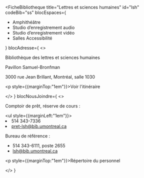 
<FicheBibliotheque
  title="Lettres et sciences humaines"
  id="lsh"
  codeBib="ss"
  blocEspaces={
    <ul>
      <li>Amphithéâtre</li>
      <li>Studio d’enregistrement audio</li>
      <li>Studio d’enregistrement vidéo</li>
      <li>Salles Accessibilité</li>
    </ul>
  }
  blocAdresse={
    <>
      <p>Bibliothèque des lettres et sciences humaines</p>
      <p>Pavillon Samuel-Bronfman</p>
      <p>3000 rue Jean Brillant, Montréal, salle 1030</p>
      <p style={{marginTop:"1em"}}><Link to="https://www.google.com/maps/place/Pavillon+Samuel-Bronfman,+3000+Jean+Brillant+St,+Montreal,+QC+H3T+1N7,+Canada/@45.499427,-73.616554,4251m/data=!3m1!1e3!4m6!3m5!1s0x4cc919f3c6b6c4fd:0x1783a82167c956!8m2!3d45.4994274!4d-73.6165537!16s%2Fg%2F1tftqq4m?hl=en&entry=ttu&g_ep=EgoyMDI1MDQwOC4wIKXMDSoASAFQAw%3D%3D" Icon={ArrowSquareOutIcon}>Voir l'itinéraire</Link></p>
    </>
  }
  blocNousJoindre={
    <>
      <p>Comptoir de prêt, réserve de cours&nbsp;:</p>
      <ul style={{marginLeft:"1em"}}><li>514 343-7336</li><li><Link to="mailto:pret-lsh@bib.umontreal.ca">pret-lsh@bib.umontreal.ca</Link></li></ul>
      <p>Bureau de référence&nbsp;:</p>
      <ul><li>514 343-6111, poste 2655</li><li><Link to="#">lsh@bib.umontreal.ca</Link></li></ul>
      <p style={{marginTop:"1em"}}><Link to="../nous-joindre/notre-equipe" Icon>Répertoire du personnel</Link></p>
    </>
  }
>

</FicheBibliotheque>
